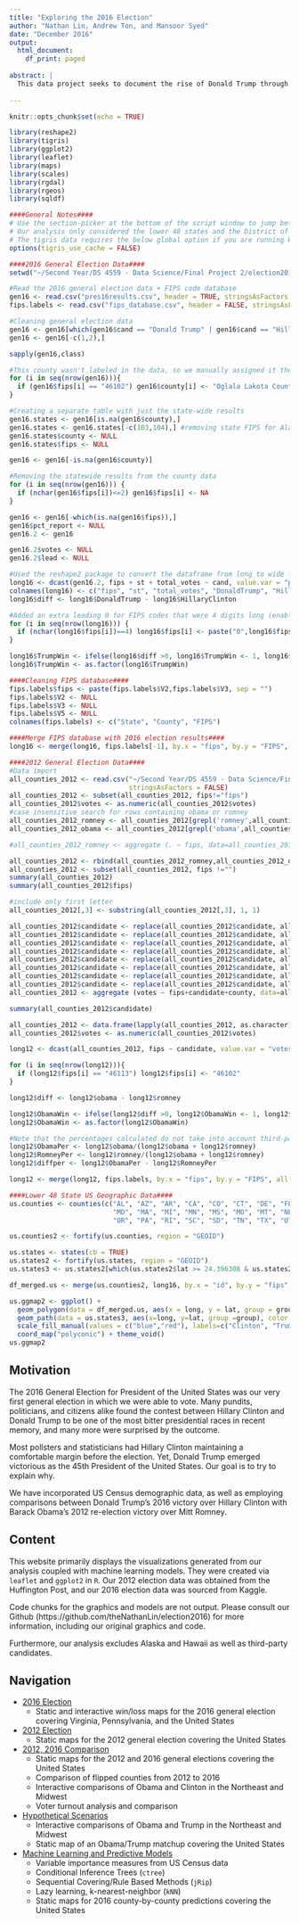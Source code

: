 ---
title: "Exploring the 2016 Election"
author: "Nathan Lin, Andrew Ton, and Mansoor Syed"
date: "December 2016"
output:
  html_document:
    df_print: paged
    
abstract: |
  This data project seeks to document the rise of Donald Trump through the demographics and geography of the United States. We employ techniques in data visualization and machine learning in attempt to characterize, understand, and explain Donald Trump's ascendance to the presidency. Our analysis found that Donald Trump's success in flipping counties previously won by Obama, particularly in pivotal areas such as the Northeast and Midwest, greatly contributed to his victory. Additionially, results from our predictive models indicate that identity politics was more prevalent than ever in the 2016 cycle, with models achieving around 94% accuracy in predicting county-level results based upon US Census data alone.
  
---

```{r setup, include=FALSE}
knitr::opts_chunk$set(echo = TRUE)
```



```{r echo = FALSE, message = FALSE, warning = FALSE, include = FALSE}
library(reshape2)
library(tigris)
library(ggplot2)
library(leaflet)
library(maps)
library(scales)
library(rgdal)
library(rgeos)
library(sqldf)

####General Notes####
# Use the section-picker at the bottom of the script window to jump between code sections
# Our analysis only considered the lower 48 states and the District of Columbia (excluded Alaska, Hawaii and overseas territories)
# The tigris data requires the below global option if you are running Windows 10
options(tigris_use_cache = FALSE)

####2016 General Election Data####
setwd("~/Second Year/DS 4559 - Data Science/Final Project 2/election2016/Data")

#Read the 2016 general election data + FIPS code database
gen16 <- read.csv("pres16results.csv", header = TRUE, stringsAsFactors = FALSE)
fips.labels <- read.csv("fips_database.csv", header = FALSE, stringsAsFactors = FALSE, colClasses = "character")

#Cleaning general election data
gen16 <- gen16[which(gen16$cand == "Donald Trump" | gen16$cand == "Hillary Clinton"),]
gen16 <- gen16[-c(1,2),]

sapply(gen16,class)

#This county wasn't labeled in the data, so we manually assigned it the county name
for (i in seq(nrow(gen16))){
  if (gen16$fips[i] == "46102") gen16$county[i] <- "Oglala Lakota County"
}

#Creating a separate table with just the state-wide results
gen16.states <- gen16[is.na(gen16$county),]
gen16.states <- gen16.states[-c(103,104),] #removing state FIPS for Alaska
gen16.states$county <- NULL
gen16.states$fips <- NULL

gen16 <- gen16[-is.na(gen16$county)]

#Removing the statewide results from the county data
for (i in seq(nrow(gen16))) {
  if (nchar(gen16$fips[i])<=2) gen16$fips[i] <- NA
}

gen16 <- gen16[-which(is.na(gen16$fips)),]
gen16$pct_report <- NULL
gen16.2 <- gen16

gen16.2$votes <- NULL
gen16.2$lead <- NULL

#Used the reshape2 package to convert the dataframe from long to wide format
long16 <- dcast(gen16.2, fips + st + total_votes ~ cand, value.var = "pct")
colnames(long16) <- c("fips", "st", "total_votes", "DonaldTrump", "HillaryClinton")
long16$diff <- long16$DonaldTrump - long16$HillaryClinton

#Added an extra leading 0 for FIPS codes that were 4 digits long (enables the merge later)
for (i in seq(nrow(long16))) {
  if (nchar(long16$fips[i])==4) long16$fips[i] <- paste("0",long16$fips[i], sep="")
}

long16$TrumpWin <- ifelse(long16$diff >0, long16$TrumpWin <- 1, long16$TrumpWin <- 0)
long16$TrumpWin <- as.factor(long16$TrumpWin)

####Cleaning FIPS database####
fips.labels$fips <- paste(fips.labels$V2,fips.labels$V3, sep = "")
fips.labels$V2 <- NULL
fips.labels$V3 <- NULL
fips.labels$V5 <- NULL
colnames(fips.labels) <- c("State", "County", "FIPS")

####Merge FIPS database with 2016 election results####
long16 <- merge(long16, fips.labels[-1], by.x = "fips", by.y = "FIPS", all.x = TRUE)

####2012 General Election Data####
#Data import
all_counties_2012 <- read.csv("~/Second Year/DS 4559 - Data Science/Final Project 2/election2016/Data/2012data/all_counties_2012.csv",
                              stringsAsFactors = FALSE)
all_counties_2012 <- subset(all_counties_2012, fips!="fips")
all_counties_2012$votes <- as.numeric(all_counties_2012$votes)
#case insensitive search for rows containing obama or romney
all_counties_2012_romney <- all_counties_2012[grepl('romney',all_counties_2012$candidate,ignore.case=TRUE), ] 
all_counties_2012_obama <- all_counties_2012[grepl('obama',all_counties_2012$candidate,ignore.case=TRUE), ] 

#all_counties_2012_romney <- aggregate (. ~ fips, data=all_counties_2012_romney, FUN=sum)

all_counties_2012 <- rbind(all_counties_2012_romney,all_counties_2012_obama)
all_counties_2012 <- subset(all_counties_2012, fips !="")
summary(all_counties_2012)
summary(all_counties_2012$fips)

#include only first letter
all_counties_2012[,3] <- substring(all_counties_2012[,3], 1, 1) 

all_counties_2012$candidate <- replace(all_counties_2012$candidate, all_counties_2012$candidate=="o", "obama")
all_counties_2012$candidate <- replace(all_counties_2012$candidate, all_counties_2012$candidate=="O", "obama")
all_counties_2012$candidate <- replace(all_counties_2012$candidate, all_counties_2012$candidate=="B", "obama")
all_counties_2012$candidate <- replace(all_counties_2012$candidate, all_counties_2012$candidate=="b", "obama")
all_counties_2012$candidate <- replace(all_counties_2012$candidate, all_counties_2012$candidate=="m", "romney")
all_counties_2012$candidate <- replace(all_counties_2012$candidate, all_counties_2012$candidate=="M", "romney")
all_counties_2012$candidate <- replace(all_counties_2012$candidate, all_counties_2012$candidate=="r", "romney")
all_counties_2012$candidate <- replace(all_counties_2012$candidate, all_counties_2012$candidate=="R", "romney")
all_counties_2012 <- aggregate (votes ~ fips+candidate+county, data=all_counties_2012, FUN=sum)

summary(all_counties_2012$candidate) 

all_counties_2012 <- data.frame(lapply(all_counties_2012, as.character), stringsAsFactors=FALSE)
all_counties_2012$votes <- as.numeric(all_counties_2012$votes)

long12 <- dcast(all_counties_2012, fips ~ candidate, value.var = "votes")

for (i in seq(nrow(long12))){
  if (long12$fips[i] == "46113") long12$fips[i] <- "46102"
}

long12$diff <- long12$obama - long12$romney

long12$ObamaWin <- ifelse(long12$diff >0, long12$ObamaWin <- 1, long12$ObamaWin <- 0)
long12$ObamaWin <- as.factor(long12$ObamaWin)

#Note that the percentages calculated do not take into account third-party votes (marginal)
long12$ObamaPer <- long12$obama/(long12$obama + long12$romney)
long12$RomneyPer <- long12$romney/(long12$obama + long12$romney)
long12$diffper <- long12$ObamaPer - long12$RomneyPer

long12 <- merge(long12, fips.labels, by.x = "fips", by.y = "FIPS", all.x = TRUE)

####Lower 48 State US Geographic Data####
us.counties <- counties(c("AL", "AZ", "AR", "CA", "CO", "CT", "DE", "FL", "GA", "ID", "IL", "IN", "IA", "KS", "KY", "LA", "ME",
                          "MD", "MA", "MI", "MN", "MS", "MO", "MT", "NE", "NV", "NH", "NJ", "NM", "NY", "NC", "ND", "OH", "OK", 
                          "OR", "PA", "RI", "SC", "SD", "TN", "TX", "UT", "VT", "VA", "WA", "WV", "WI", "WY"), cb = TRUE)

us.counties2 <- fortify(us.counties, region = "GEOID")

us.states <- states(cb = TRUE)
us.states2 <- fortify(us.states, region = "GEOID")
us.states3 <- us.states2[which(us.states2$lat >= 24.396308 & us.states2$lat <= 49.384358 & us.states2$long >= -124.848974 & us.states2$long <= -66.885444),]
```

```{r fig.width=16, fig.height = 8, echo = FALSE}
df_merged.us <- merge(us.counties2, long16, by.x = "id", by.y = "fips", all.x = TRUE)

us.ggmap2 <- ggplot() +
  geom_polygon(data = df_merged.us, aes(x = long, y = lat, group = group, fill = TrumpWin), color = "dark grey", size = 0.25) +
  geom_path(data = us.states3, aes(x=long, y=lat, group =group), color = "white", size = 1) +
  scale_fill_manual(values = c("blue","red"), labels=c("Clinton", "Trump"),name="County Winner") + 
  coord_map("polyconic") + theme_void() 
us.ggmap2
```

## Motivation

The 2016 General Election for President of the United States was our very first general election in which we were able to vote. Many pundits, politicians, and citizens alike found the contest between Hillary Clinton and Donald Trump to be one of the most bitter presidential races in recent memory, and many more were surprised by the outcome.

Most pollsters and statisticians had Hillary Clinton maintaining a comfortable margin before the election. Yet, Donald Trump emerged victorious as the 45th President of the United States. Our goal is to try to explain why.

We have incorporated US Census demographic data, as well as employing comparisons between Donald Trump's 2016 victory over Hillary Clinton with Barack Obama's 2012 re-election victory over Mitt Romney.


## Content
This website primarily displays the visualizations generated from our analysis coupled with machine learning models. They were created via `leaflet` and `ggplot2` in `R`. Our 2012 election data was obtained from the Huffington Post, and our 2016 election data was sourced from Kaggle.

Code chunks for the graphics and models are not output. Please consult our Github (https://github.com/theNathanLin/election2016) for more information, including our original graphics and code.

Furthermore, our analysis excludes Alaska and Hawaii as well as third-party candidates.


## Navigation
* [2016 Election](election16.html "2016 Election")
    + Static and interactive win/loss maps for the 2016 general election covering Virginia, Pennsylvania, and the United States
* [2012 Election](election12.html "2012 Election")
    + Static maps for the 2012 general election covering the United States
* [2012, 2016 Comparison](election1216.html "2012/2016 Comparisons")
    + Static maps for the 2012 and 2016 general elections covering the United States
    + Comparison of flipped counties from 2012 to 2016
    + Interactive comparisons of Obama and Clinton in the Northeast and Midwest
    + Voter turnout analysis and comparison
* [Hypothetical Scenarios](hypotheticals.html "Hypothetical Scenarios")
    + Interactive comparisons of Obama and Trump in the Northeast and Midwest
    + Static map of an Obama/Trump matchup covering the United States
* [Machine Learning and Predictive Models](models.html "Machine Learning and Predictive Models")
    + Variable importance measures from US Census data
    + Conditional Inference Trees (`ctree`)
    + Sequential Covering/Rule Based Methods (`jRip`)
    + Lazy learning, k-nearest-neighbor (`kNN`)
    + Static maps for 2016 county-by-county predictions covering the United States